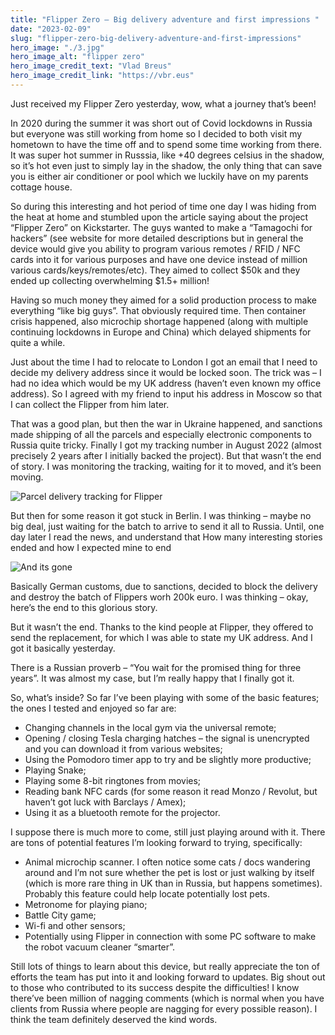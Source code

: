```yaml
---
title: "Flipper Zero – Big delivery adventure and first impressions "
date: "2023-02-09"
slug: "flipper-zero-big-delivery-adventure-and-first-impressions"
hero_image: "./3.jpg"
hero_image_alt: "flipper zero"
hero_image_credit_text: "Vlad Breus"
hero_image_credit_link: "https://vbr.eus"
---
```


Just received my Flipper Zero yesterday, wow, what a journey that’s been!

In 2020 during the summer it was short out of Covid lockdowns in Russia but everyone was still working from home so I decided to both visit my hometown to have the time off and to spend some time working from there. It was super hot summer in Russsia, like +40 degrees celsius in the shadow, so it’s hot even just to simply lay in the shadow, the only thing that can save you is either air conditioner or pool which we luckily have on my parents cottage house.

So during this interesting and hot period of time one day I was hiding from the heat at home and stumbled upon the article saying about the project “Flipper Zero” on Kickstarter. The guys wanted to make a “Tamagochi for hackers” (see website for more detailed descriptions but in general the device would give you ability to program various remotes / RFID / NFC cards into it for various purposes and have one device instead of million various cards/keys/remotes/etc). They aimed to collect $50k and they ended up collecting overwhelming $1.5+ million!

Having so much money they aimed for a solid production process to make everything “like big guys”. That obviously required time. Then container crisis happened, also microchip shortage happened (along with multiple continuing lockdowns in Europe and China) which delayed shipments for quite a while.

Just about the time I had to relocate to London I got an email that I need to decide my delivery address since it would be locked soon. The trick was – I had no idea which would be my UK address (haven’t even known my office address). So I agreed with my friend to input his address in Moscow so that I can collect the Flipper from him later.

That was a good plan, but then the war in Ukraine happened, and sanctions made shipping of all the parcels and especially electronic components to Russia quite tricky. Finally I got my tracking number in August 2022 (almost precisely 2 years after I initially backed the project). But that wasn’t the end of story. I was monitoring the tracking, waiting for it to moved, and it’s been moving.

![Parcel delivery tracking for Flipper](1.png)

But then for some reason it got stuck in Berlin. I was thinking – maybe no big deal, just waiting for the batch to arrive to send it all to Russia. Until, one day later I read the news, and understand that
How many interesting stories ended and how I expected mine to end

![And its gone](2.png)

Basically German customs, due to sanctions, decided to block the delivery and destroy the batch of Flippers worh 200k euro. I was thinking – okay, here’s the end to this glorious story.

But it wasn’t the end. Thanks to the kind people at Flipper, they offered to send the replacement, for which I was able to state my UK address. And I got it basically yesterday.

There is a Russian proverb – “You wait for the promised thing for three years”. It was almost my case, but I’m really happy that I finally got it.

So, what’s inside? So far I’ve been playing with some of the basic features; the ones I tested and enjoyed so far are:

- Changing channels in the local gym via the universal remote;
- Opening / closing Tesla charging hatches – the signal is unencrypted and you can download it from various websites;
- Using the Pomodoro timer app to try and be slightly more productive;
- Playing Snake;
- Playing some 8-bit ringtones from movies;
- Reading bank NFC cards (for some reason it read Monzo / Revolut, but haven’t got luck with Barclays / Amex);
- Using it as a bluetooth remote for the projector.

I suppose there is much more to come, still just playing around with it. There are tons of potential features I’m looking forward to trying, specifically:

- Animal microchip scanner. I often notice some cats / docs wandering around and I’m not sure whether the pet is lost or just walking by itself (which is more rare thing in UK than in Russia, but happens sometimes). Probably this feature could help locate potentially lost pets.
- Metronome for playing piano;
- Battle City game;
- Wi-fi and other sensors;
- Potentially using Flipper in connection with some PC software to make the robot vacuum cleaner “smarter”.

Still lots of things to learn about this device, but really appreciate the ton of efforts the team has put into it and looking forward to updates. Big shout out to those who contributed to its success despite the difficulties! I know there’ve been million of nagging comments (which is normal when you have clients from Russia where people are nagging for every possible reason). I think the team definitely deserved the kind words.